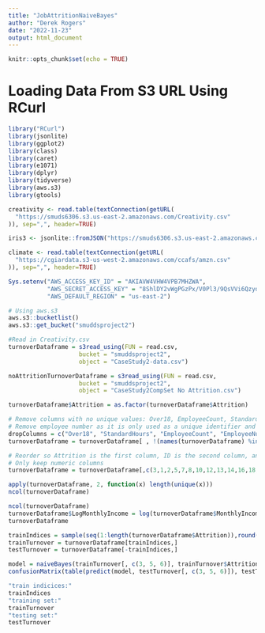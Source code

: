 ---
title: "JobAttritionNaiveBayes"
author: "Derek Rogers"
date: "2022-11-23"
output: html_document
---

```{r setup, include=FALSE}
knitr::opts_chunk$set(echo = TRUE)
```

# Loading Data From S3 URL Using RCurl
```{r}
library("RCurl") 
library(jsonlite)
library(ggplot2)
library(class)
library(caret)
library(e1071)
library(dplyr)
library(tidyverse)
library(aws.s3)
library(gtools)

creativity <- read.table(textConnection(getURL(
  "https://smuds6306.s3.us-east-2.amazonaws.com/Creativity.csv"
)), sep=",", header=TRUE)

iris3 <- jsonlite::fromJSON("https://smuds6306.s3.us-east-2.amazonaws.com/iris.json")

climate <- read.table(textConnection(getURL(
  "https://cgiardata.s3-us-west-2.amazonaws.com/ccafs/amzn.csv"
)), sep=",", header=TRUE)
```
           
```{r}
Sys.setenv("AWS_ACCESS_KEY_ID" = "AKIAVW4VHW4VPB7MHZWA",
           "AWS_SECRET_ACCESS_KEY" = "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",
           "AWS_DEFAULT_REGION" = "us-east-2")
```

```{r}
# Using aws.s3
aws.s3::bucketlist()
aws.s3::get_bucket("smuddsproject2")

#Read in Creativity.csv
turnoverDataframe = s3read_using(FUN = read.csv,
                    bucket = "smuddsproject2",
                    object = "CaseStudy2-data.csv")

noAttritionTurnoverDataframe = s3read_using(FUN = read.csv,
                    bucket = "smuddsproject2",
                    object = "CaseStudy2CompSet No Attrition.csv")

turnoverDataframe$Attrition = as.factor(turnoverDataframe$Attrition)
```

```{r}
# Remove columns with no unique values: Over18, EmployeeCount, StandardHours
# Remove employee number as it is only used as a unique identifier and not useful for attrition analysis
dropColumns = c("Over18", "StandardHours", "EmployeeCount", "EmployeeNumber")
turnoverDataframe = turnoverDataframe[ , !(names(turnoverDataframe) %in% dropColumns)]
```

```{r}
# Reorder so Attrition is the first column, ID is the second column, and Age is the 3rd column
# Only keep numeric columns
turnoverDataframe = turnoverDataframe[,c(3,1,2,5,7,8,10,12,13,14,16,18,19,20,22,23,24,25,26,27,28,29,30,31,32)]

apply(turnoverDataframe, 2, function(x) length(unique(x)))
ncol(turnoverDataframe)
```

```{r}
ncol(turnoverDataframe)
turnoverDataframe$LogMonthlyIncome = log(turnoverDataframe$MonthlyIncome)
turnoverDataframe
```

```{r}
trainIndices = sample(seq(1:length(turnoverDataframe$Attrition)),round(.7*length(turnoverDataframe$Attrition)))
trainTurnover = turnoverDataframe[trainIndices,]
testTurnover = turnoverDataframe[-trainIndices,]

model = naiveBayes(trainTurnover[, c(3, 5, 6)], trainTurnover$Attrition, laplace = 1)
confusionMatrix(table(predict(model, testTurnover[, c(3, 5, 6)]), testTurnover$Attrition))

"train indicices:"
trainIndices
"training set:"
trainTurnover
"testing set:"
testTurnover
```

```{r}

```

```{r}

```

```{r}

```

```{r}

```

```{r}

```

```{r}

```

```{r}

```

```{r}

```

```{r}

```

```{r}

```
